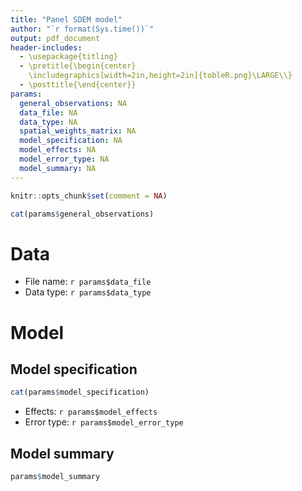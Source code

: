 ```yaml
---
title: "Panel SDEM model"
author: "`r format(Sys.time())`"
output: pdf_document
header-includes:
  - \usepackage{titling}
  - \pretitle{\begin{center}
    \includegraphics[width=2in,height=2in]{tobleR.png}\LARGE\\}
  - \posttitle{\end{center}}
params:
  general_observations: NA
  data_file: NA
  data_type: NA
  spatial_weights_matrix: NA
  model_specification: NA
  model_effects: NA
  model_error_type: NA
  model_summary: NA
---
```


```r
knitr::opts_chunk$set(comment = NA)
```

```r
cat(params$general_observations)
```

# Data

* File name: `r params$data_file`
* Data type: `r params$data_type`

# Model

## Model specification

```r
cat(params$model_specification)
```

* Effects: `r params$model_effects`
* Error type: `r params$model_error_type`

## Model summary

```r
params$model_summary
```




